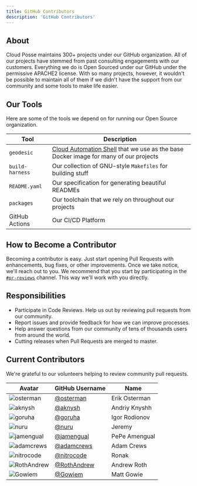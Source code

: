 ```yaml
---
title: GitHub Contributors
description: 'GitHub Contributors'
---
```


## About

Cloud Posse maintains 300+ projects under our GitHub organization. All of our projects have stemmed from past 
consulting engagements with our customers. Everything we do is Open Sourced under our GitHub under the permissive APACHE2 license. With so many projects, however, it wouldn't be possible to maintain all of them if we didn't have the 
support from our community and some tools to make life easier.

## Our Tools

Here are some of the tools we depend on for running our Open Source organization.

| Tool            | Description                                                                                                                    |
| --------------- | ------------------------------------------------------------------------------------------------------------------------------ |
| `geodesic`      | [Cloud Automation Shell](https://github.com/cloudposse/geodesic) that we use as the base Docker image for many of our projects |
| `build-harness` | Our collection of GNU-style `Makefiles` for building stuff                                                                     |
| `README.yaml`   | Our specification for generating beautiful READMEs                                                                             |
| `packages`      | Our toolchain that we rely on throughout our projects                                                                          |
| GitHub Actions  | Our CI/CD Platform                                                                                                             |

## How to Become a Contributor

Becoming a contributor is easy. Just start opening Pull Requests with enhancements, bug fixes, or other improvements. 
Once we take notice, we'll reach out to you. We recommend that you start by participating in the 
[`#pr-reviews`](https://slack.cloudposse.com/) channel. This way we'll work with you directly. 

## Responsibilities

* Participate in Code Reviews. Help us out by reviewing pull requests from our community.
* Report issues and provide feedback for how we can improve processes.
* Help answer questions from our community of tens of thousands users from around the world.
* Cutting releases when Pull Requests are merged to master.

## Current Contributors

We're grateful to our volunteers helping to review community pull requests.

| Avatar                                                                           | GitHub Username                              | Name          |
| -------------------------------------------------------------------------------- | -------------------------------------------- | ------------- |
| ![osterman](https://img.cloudposse.com/75x75/http://github.com/osterman.png)     | [@osterman](https://github.com/osterman)     | Erik Osterman |
| ![aknysh](https://img.cloudposse.com/75x75/http://github.com/aknysh.png)         | [@aknysh](https://github.com/aknysh)         | Andriy Knyshh |
| ![goruha](https://img.cloudposse.com/75x75/http://github.com/goruha.png)         | [@goruha](https://github.com/goruha)         | Igor Rodionov |
| ![nuru](https://img.cloudposse.com/75x75/http://github.com/nuru.png)             | [@nuru](https://github.com/nuru)             | Jeremy        |
| ![jamengual](https://img.cloudposse.com/75x75/http://github.com/jamengual.png)   | [@jamengual](https://github.com/jamengual)   | PePe Amengual |
| ![adamcrews](https://img.cloudposse.com/75x75/http://github.com/adamcrews.png)   | [@adamcrews](https://github.com/jamengual)   | Adam Crews    |
| ![nitrocode](https://img.cloudposse.com/75x75/http://github.com/nitrocode.png)   | [@nitrocode](https://github.com/nitrocode)   | Ronak         |
| ![RothAndrew](https://img.cloudposse.com/75x75/http://github.com/RothAndrew.png) | [@RothAndrew](https://github.com/RothAndrew) | Andrew Roth   |
| ![Gowiem](https://img.cloudposse.com/75x75/http://github.com/Gowiem.png)         | [@Gowiem](https://github.com/Gowiem)         | Matt Gowie    |
